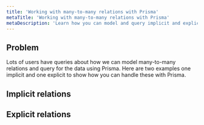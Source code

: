 ```yaml
---
title: 'Working with many-to-many relations with Prisma'
metaTitle: 'Working with many-to-many relations with Prisma'
metaDescription: 'Learn how you can model and query implicit and explicit many-to-many relations with Prisma'
---
```


## Problem

Lots of users have queries about how we can model many-to-many relations and query for the data using Prisma. Here are two examples one implicit and one explicit to show how you can handle these with Prisma.

## Implicit relations

## Explicit relations
